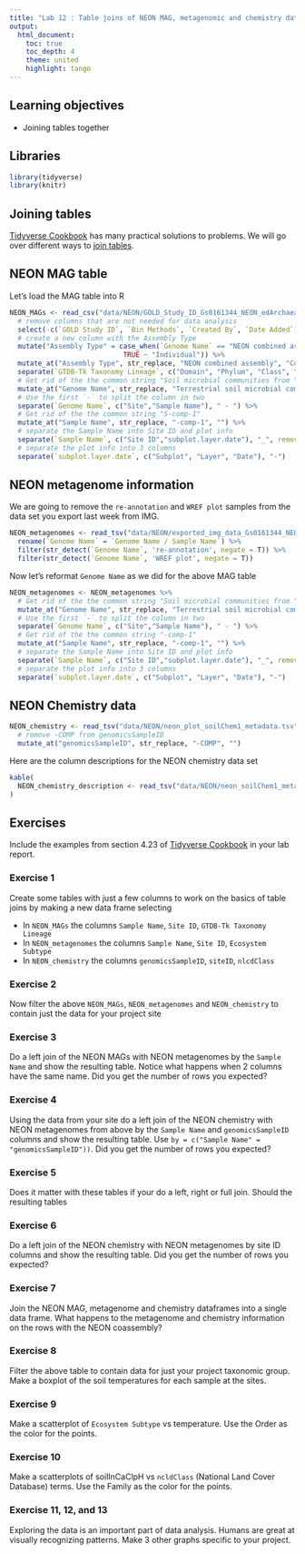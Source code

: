 ```yaml
---
title: "Lab 12 : Table joins of NEON MAG, metagenomic and chemistry data"
output:
  html_document:
    toc: true
    toc_depth: 4
    theme: united
    highlight: tango
---
```


## Learning objectives

* Joining tables together

## Libraries

```r
library(tidyverse)
library(knitr)
```

## Joining tables

[Tidyverse Cookbook](https://rstudio-education.github.io/tidyverse-cookbook/) has many practical solutions to problems. We will go over different ways to [join tables](https://rstudio-education.github.io/tidyverse-cookbook/transform-tables.html#joins). 

## NEON MAG table

Let's load the MAG table into R

```r
NEON_MAGs <- read_csv("data/NEON/GOLD_Study_ID_Gs0161344_NEON_edArchaea.csv") %>% 
  # remove columns that are not needed for data analysis
  select(-c(`GOLD Study ID`, `Bin Methods`, `Created By`, `Date Added`)) %>% 
  # create a new column with the Assembly Type
  mutate("Assembly Type" = case_when(`Genome Name` == "NEON combined assembly" ~ `Genome Name`,
                            TRUE ~ "Individual")) %>% 
  mutate_at("Assembly Type", str_replace, "NEON combined assembly", "Combined") %>% 
  separate(`GTDB-Tk Taxonomy Lineage`, c("Domain", "Phylum", "Class", "Order", "Family", "Genus"), "; ", remove = FALSE) %>% 
  # Get rid of the the common string "Soil microbial communities from "
  mutate_at("Genome Name", str_replace, "Terrestrial soil microbial communities from ", "") %>% 
  # Use the first `-` to split the column in two
  separate(`Genome Name`, c("Site","Sample Name"), " - ") %>% 
  # Get rid of the the common string "S-comp-1"
  mutate_at("Sample Name", str_replace, "-comp-1", "") %>%
  # separate the Sample Name into Site ID and plot info
  separate(`Sample Name`, c("Site ID","subplot.layer.date"), "_", remove = FALSE,) %>% 
  # separate the plot info into 3 columns
  separate(`subplot.layer.date`, c("Subplot", "Layer", "Date"), "-") 
```


## NEON metagenome information

We are going to remove the `re-annotation` and `WREF plot` samples from the data set you export last week from IMG.

```r
NEON_metagenomes <- read_tsv("data/NEON/exported_img_data_Gs0161344_NEON.tsv") %>% 
  rename(`Genome Name` = `Genome Name / Sample Name`) %>% 
  filter(str_detect(`Genome Name`, 're-annotation', negate = T)) %>% 
  filter(str_detect(`Genome Name`, 'WREF plot', negate = T)) 
```

Now let's reformat `Genome Name` as we did for the above MAG table
```r
NEON_metagenomes <- NEON_metagenomes %>% 
  # Get rid of the the common string "Soil microbial communities from "
  mutate_at("Genome Name", str_replace, "Terrestrial soil microbial communities from ", "") %>% 
  # Use the first `-` to split the column in two
  separate(`Genome Name`, c("Site","Sample Name"), " - ") %>% 
  # Get rid of the the common string "-comp-1"
  mutate_at("Sample Name", str_replace, "-comp-1", "") %>%
  # separate the Sample Name into Site ID and plot info
  separate(`Sample Name`, c("Site ID","subplot.layer.date"), "_", remove = FALSE,) %>% 
  # separate the plot info into 3 columns
  separate(`subplot.layer.date`, c("Subplot", "Layer", "Date"), "-") 
```


## NEON Chemistry data

```r
NEON_chemistry <- read_tsv("data/NEON/neon_plot_soilChem1_metadata.tsv") %>% 
  # remove -COMP from genomicsSampleID
  mutate_at("genomicsSampleID", str_replace, "-COMP", "") 
```

Here are the column descriptions for the NEON chemistry data set
```r
kable(
  NEON_chemistry_description <- read_tsv("data/NEON/neon_soilChem1_metadata_descriptions.tsv") 
)
```


## Exercises

Include the examples from section 4.23 of [Tidyverse Cookbook](https://rstudio-education.github.io/tidyverse-cookbook/transform-tables.html#joins) in your lab report. 

### Exercise 1

Create some tables with just a few columns to work on the basics of table joins by making a new data frame selecting

* In `NEON_MAGs` the columns `Sample Name`, `Site ID`, `GTDB-Tk Taxonomy Lineage`
* In `NEON_metagenomes` the columns `Sample Name`, `Site ID`, `Ecosystem Subtype`
* In `NEON_chemistry` the columns `genomicsSampleID`, `siteID`, `nlcdClass`

### Exercise 2

Now filter the above `NEON_MAGs`, `NEON_metagenomes` and `NEON_chemistry` to contain just the data for your project site


### Exercise 3

Do a left join of the NEON MAGs with NEON metagenomes by the `Sample Name` and show the resulting table. Notice what happens when 2 columns have the same name. Did you get the number of rows you expected? 

### Exercise 4

Using the data from your site do a left join of the NEON chemistry with NEON metagenomes from above by the `Sample Name` and `genomicsSampleID` columns and show the resulting table.  Use `by = c("Sample Name" = "genomicsSampleID"))`.    Did you get the number of rows you expected? 

### Exercise 5 

Does it matter with these tables if your do a left, right or full join. Should the resulting tables

### Exercise 6

Do a left join of the NEON chemistry with NEON metagenomes by site ID columns and show the resulting table. Did you get the number of rows you expected? 

### Exercise 7

Join the NEON MAG, metagenome and chemistry dataframes into a single data frame. What happens to the metagenome and chemistry information on the rows with the NEON coassembly?   


### Exercise 8

Filter the above table to contain data for just your project taxonomic group.  Make a boxplot of the soil temperatures for each sample at the sites.

### Exercise 9

Make a scatterplot of `Ecosystem Subtype` vs temperature. Use the Order as the color for the points.

### Exercise 10

Make a scatterplots of soilInCaClpH  vs  `ncldClass` (National Land Cover Database) terms.  Use the Family as the color for the points.

### Exercise 11, 12, and 13

Exploring the data is an important part of data analysis. Humans are great at visually recognizing patterns. Make 3 other graphs specific to your project.


